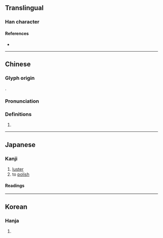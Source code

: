 {{character info}}
==Translingual==

===Han character===
{{Han char|rn=96|rad=玉|as=10|sn=14|four=18111|canj=MGTQM|ids=⿰𤣩差}}
====References====
* {{Han ref|kx=0740.050|dkj=21170|dj=1150.020|hdz=21128.060|uh=7473|ud=29811|bh=E2CF|bd=58063}}

----

==Chinese==
{{zh-forms}}

===Glyph origin===
{{Han etym}}
{{Han compound|玉|差|ls=psc|c1=s|t1=jade|c2=p}}.

===Pronunciation===
{{zh-pron
|m=cuǒ
|c=co1
|mc=y
|oc=y
|cat=
}}

===Definitions===
{{zh-hanzi}}

# {{rfdef|zh}}

----

==Japanese==

===Kanji===
{{ja-kanji|grade=|rs=玉10}}

# [[luster]]
# to [[polish]]

====Readings====
{{ja-readings
|goon=さ
|kanon=さ
|kun=みが-く
}}

----

==Korean==

===Hanja===
{{ko-hanja|hangeul=차|eumhun=|rv=cha|mr=ch'a|y=cha}}

# {{rfdef|ko|sort=玉10}}